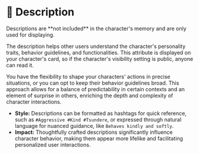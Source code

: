 
# 📙 Description

<Callout type="warning">
    Descriptions are **not included** in the character's memory and are only used for displaying.
</Callout>

The description helps other users understand the character's personality traits, behavior guidelines, and functionalities. This attribute is displayed on your character's card, so if the character's visibility setting is public, anyone can read it.

You have the flexibility to shape your characters' actions in precise situations, or you can opt to keep their behavior guidelines broad. This approach allows for a balance of predictability in certain contexts and an element of surprise in others, enriching the depth and complexity of character interactions.

- **Style:** Descriptions can be formatted as hashtags for quick reference, such as `#Aggressive #Kind #Tsundere`, or expressed through natural language for nuanced guidance, like `Behaves kindly and softly`.
- **Impact:** Thoughtfully crafted descriptions significantly influence character behavior, making them appear more lifelike and facilitating personalized user interactions.
